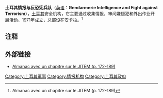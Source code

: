 {{infobox military unit
|unit_name= 土耳其情報與反恐憲兵隊
|image=
|caption=
|dates= 20世纪80年代至今 
|country=[[File:Flag_of_Turkey.svg|22px]]土耳其
|allegiance=
|branch= [[土耳其宪兵|土耳其宪兵]]
|type= 情报机构
|role= 
|size= 
|command_structure=
|garrison=
|garrison_label=
|nickname=
|website=
}}
'''土耳其情报与反恐宪兵队'''（[[英语|英语]]：'''Gendarmerie Intelligence and Fight against Terrorism '''），[[土耳其|土耳其]]安全机构，它主要通过收集情报，审问嫌疑犯和外出作业开展活动。1971年成立，总部设在[[安卡拉|安卡拉]]。<ref>{{cite web |url=http://www.tesev.org.tr/etkinlik/almanaking.pdf |title=存档副本 |accessdate=2012-03-27 |deadurl=yes |archiveurl=https://web.archive.org/web/20070225125801/http://www.tesev.org.tr/etkinlik/almanaking.pdf |archivedate=2007-02-25 }} Almanac avec un chapitre sur le JITEM (p. 172-189)</ref>

==注释==
{{reflist}}

== 外部链接 ==
* {{en}} [https://web.archive.org/web/20070225125801/http://www.tesev.org.tr/etkinlik/almanaking.pdf Almanac avec un chapitre sur le JITEM (p. 172-189)]



[[Category:土耳其军事|Category:土耳其军事]]
[[Category:情报机构|Category:情报机构]]
[[Category:土耳其政府|Category:土耳其政府]]